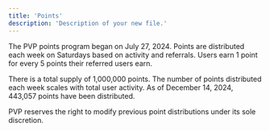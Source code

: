 ```yaml
---
title: 'Points'
description: 'Description of your new file.'
---
```

The PVP points program began on July 27, 2024. Points are distributed each week on Saturdays based on activity and referrals. Users earn 1 point for every 5 points their referred users earn.

There is a total supply of 1,000,000 points. The number of points distributed each week scales with total user activity. As of December 14, 2024, 443,057 points have been distributed.

PVP reserves the right to modify previous point distributions under its sole discretion.